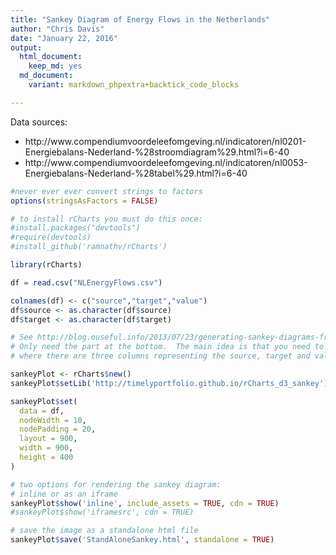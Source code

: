 ```yaml
---
title: "Sankey Diagram of Energy Flows in the Netherlands"
author: "Chris Davis"
date: "January 22, 2016"
output:
  html_document:
    keep_md: yes
  md_document:
    variant: markdown_phpextra+backtick_code_blocks

---
```


Data sources:

* http://www.compendiumvoordeleefomgeving.nl/indicatoren/nl0201-Energiebalans-Nederland-%28stroomdiagram%29.html?i=6-40
* http://www.compendiumvoordeleefomgeving.nl/indicatoren/nl0053-Energiebalans-Nederland-%28tabel%29.html?i=6-40


```r
#never ever ever convert strings to factors
options(stringsAsFactors = FALSE)

# to install rCharts you must do this once:
#install.packages("devtools")
#require(devtools)
#install_github('ramnathv/rCharts')

library(rCharts)

df = read.csv("NLEnergyFlows.csv")

colnames(df) <- c("source","target","value")
df$source <- as.character(df$source)
df$target <- as.character(df$target)

# See http://blog.ouseful.info/2013/07/23/generating-sankey-diagrams-from-rcharts/
# Only need the part at the bottom.  The main idea is that you need to have a CSV spreadsheet
# where there are three columns representing the source, target and value of the flow between those two

sankeyPlot <- rCharts$new()
sankeyPlot$setLib('http://timelyportfolio.github.io/rCharts_d3_sankey')

sankeyPlot$set(
  data = df,
  nodeWidth = 10,
  nodePadding = 20,
  layout = 900,
  width = 900,
  height = 400
)
```

```r
# two options for rendering the sankey diagram:
# inline or as an iframe
sankeyPlot$show('inline', include_assets = TRUE, cdn = TRUE)
#sankeyPlot$show('iframesrc', cdn = TRUE)

# save the image as a standalone html file
sankeyPlot$save('StandAloneSankey.html', standalone = TRUE)
```
